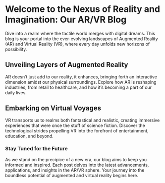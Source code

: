 <h1>Welcome to the Nexus of Reality and Imagination: Our AR/VR Blog</h1>

<p>Dive into a realm where the tactile world merges with digital dreams. This blog is your portal into the ever-evolving landscapes of Augmented Reality (AR) and Virtual Reality (VR), where every day unfolds new horizons of possibility.</p>

<h2>Unveiling Layers of Augmented Reality</h2>

<p>AR doesn’t just add to our reality, it enhances, bringing forth an interactive dimension amidst our physical surroundings. Explore how AR is reshaping industries, from retail to healthcare, and how it's becoming a part of our daily lives.</p>

<h2>Embarking on Virtual Voyages</h2>

<p>VR transports us to realms both fantastical and realistic, creating immersive experiences that were once the stuff of science fiction. Discover the technological strides propelling VR into the forefront of entertainment, education, and beyond.</p>

<h3>Stay Tuned for the Future</h3>

<p>As we stand on the precipice of a new era, our blog aims to keep you informed and inspired. Each post delves into the latest advancements, applications, and insights in the AR/VR sphere. Your journey into the boundless potential of augmented and virtual reality begins here.</p>